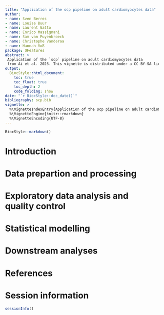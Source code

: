 ```yaml
---
title: "Application of the scp pipeline on adult cardiomyocytes data"
author:
- name: Sven Berres
- name: Louise Buur
- name: Laurent Gatto
- name: Enrico Massignani
- name: Sam van Puyenbroeck
- name: Christophe Vanderaa
- name: Hannah Voß
package: QFeatures
abstract: >
 Application of the `scp` pipeline on adult cardiomyocytes data
 from Ai et al. 2025. This vignette is distributed under a CC BY-SA license.
output:
  BiocStyle::html_document:
    toc: true
    toc_float: true
    toc_depth: 2
    code_folding: show
date: "`r BiocStyle::doc_date()`"
bibliography: scp.bib
vignette: >
  %\VignetteIndexEntry{Application of the scp pipeline on adult cardiomyocytes data}
  %\VignetteEngine{knitr::rmarkdown}
  %\VignetteEncoding{UTF-8}
---
```


```r
BiocStyle::markdown()
```

# Introduction

# Data prepartion and processing

# Exploratory data analysis and quality control

# Statistical modelling

# Downstream analyses

# References {-}

# Session information

```r
sessionInfo()
```